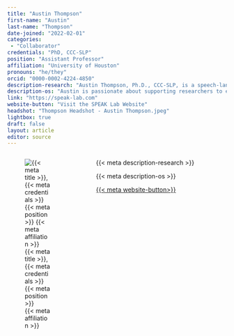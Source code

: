 ```yaml
---
title: "Austin Thompson"
first-name: "Austin"
last-name: "Thompson"
date-joined: "2022-02-01"
categories:
 - "Collaborator"
credentials: "PhD, CCC-SLP"
position: "Assistant Professor"
affiliation: "University of Houston"
pronouns: "he/they"
orcid: "0000-0002-4224-4850"
description-research: "Austin Thompson, Ph.D., CCC-SLP, is a speech-language pathologist and assistant professor in the Communication Sciences and Disorders department at the University of Houston. His research investigates the perceptual, acoustic, and kinematic speech characteristics of individuals with dysarthria secondary to progressive neurogenic disorders (e.g., Parkinson’s disease, amyotrophic lateral sclerosis)."
description-os: "Austin is passionate about supporting researchers to embrace open-science practices to improve their work’s scientific rigor, reproducibility, and accessibility."
link: "https://speak-lab.com"
website-button: "Visit the SPEAK Lab Website"
headshot: "Thompson Headshot - Austin Thompson.jpeg"
lightbox: true
draft: false
layout: article
editor: source
---
```


:::::: columns
::: {.column width="30%"}
![{{< meta title >}}, {{< meta credentials >}}<br>{{< meta position >}}<br>{{< meta affiliation >}}]({{< meta headshot >}})
:::

::: {.column width="5%"}
:::

::: {.column width="65%"}
{{< meta description-research >}}

{{< meta description-os >}}

[{{< meta website-button>}}]({{< meta link >}}){.btn .btn-outline-primary .btn role="button" data-toggle="button"}\
\
:::
::::::
